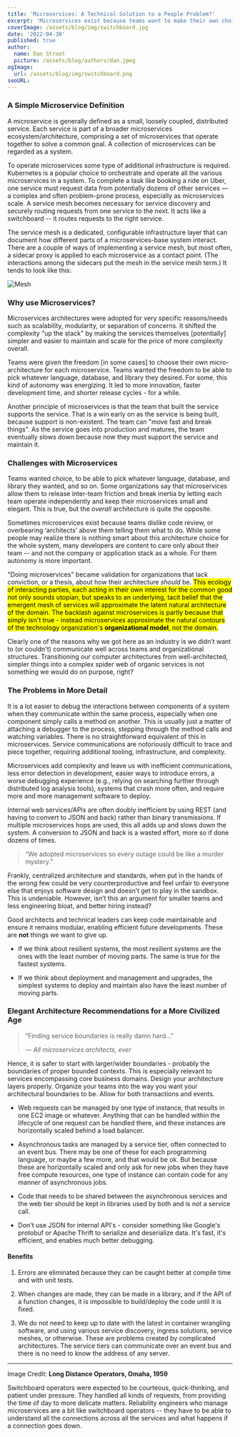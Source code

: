 ```yaml
---
title: 'Microservices: A Technical Solution to a People Problem?'
excerpt: 'Microservices exist because teams want to make their own choices, dislike code review or overbearing ‘architects’ above them, and to a lesser extent want to try different and newer languages. This feels good, but...'
coverImage: /assets/blog/img/switchboard.jpg
date: '2022-04-30'
published: true
author:
  name: Dan Stroot
  picture: /assets/blog/authors/dan.jpeg
ogImage:
  url: /assets/blog/img/switchboard.png
seoURL:
---
```


### A Simple Microservice Definition

A microservice is generally defined as a small, loosely coupled, distributed service. Each service is part of a broader microservices ecosystem/architecture, comprising a set of microservices that operate together to solve a common goal. A collection of microservices can be regarded as a system.

To operate microservices some type of additional infrastructure is required. Kubernetes is a popular choice to orchestrate and operate all the various microservices in a system. To complete a task like booking a ride on Uber, one service must request data from potentially dozens of other services — a complex and often problem-prone process, especially as microservices scale. A service mesh becomes necessary for service discovery and securely routing requests from one service to the next. It acts like a switchboard -- it routes requests to the right service.

The service mesh is a dedicated, configurable infrastructure layer that can document how different parts of a microservices-base system interact. There are a couple of ways of implementing a service mesh, but most often, a sidecar proxy is applied to each microservice as a contact point. (The interactions among the sidecars put the mesh in the service mesh term.) It tends to look like this:

![Mesh](/assets/blog/img/service-mesh-1680.png)

### Why use Microservices?

Microservices architectures were adopted for very specific reasons/needs such as scalability, modularity, or separation of concerns. It shifted the complexity "up the stack" by making the services themselves [potentially] simpler and easier to maintain and scale for the price of more complexity overall.

Teams were given the freedom [in some cases] to choose their own micro-architecture for each microservice. Teams wanted the freedom to be able to pick whatever language, database, and library they desired. For some, this kind of autonomy was energizing. It led to more innovation, faster development time, and shorter release cycles - for a while. 

Another principle of microservices is that the team that built the service supports the service. That is a win early on as the service is being built, because support is non-existent. The team can "move fast and break things". As the service goes into production and matures, the team eventually slows down because now they must support the service and maintain it. 

### Challenges with Microservices

Teams wanted choice, to be able to pick whatever language, database, and library they wanted, and so on. 
Some organizations say that microservices allow them to release inter-team friction and break inertia by letting each team operate independently and keep their microservices small and elegant. This is true, but the _overall_ architecture is quite the opposite. 

Sometimes microservices exist because teams dislike code review, or overbearing ‘architects’ above them telling them what to do. While some people may realize there is nothing smart about this architecture choice for the whole system, many developers are content to care only about their team -- and not the company or application stack as a whole. For them autonomy is more important.

"Doing microservices" became validation for organizations that lack conviction, or a thesis, about how their architecture _should_ be. <mark>This ecology of interacting parties, each acting in their own interest for the common good not only sounds utopian, but speaks to an underlying, tacit belief that the emergent mesh of services will approximate the latent natural architecture of the domain. The backlash against microservices is partly because that simply isn't true - instead microservices approximate the natural contours of the technology organization's **organizational model**, not the domain.</mark>

Clearly one of the reasons why we got here as an industry is we didn’t want to (or couldn't) communicate well across teams and organizational structures. Transitioning our computer architectures from well-architected, simpler things into a complex spider web of organic services is not something we would do on purpose, right?

### The Problems in More Detail

It is a lot easier to debug the interactions between components of a system when they communicate within the same process, especially when one component simply calls a method on another. This is usually just a matter of attaching a debugger to the process, stepping through the method calls and watching variables. There is no straightforward equivalent of this in microservices. Service communications are notoriously difficult to trace and piece together, requiring additional tooling, infrastructure, and complexity.

Microservices add complexity and leave us with inefficient communications, less error detection in development, easier ways to introduce errors, a worse debugging experience (e.g., relying on searching further through distributed log analysis tools), systems that crash more often, and require more and more management software to deploy. 

Internal web services/APIs are often doubly inefficient by using REST (and having to convert to JSON and back) rather than binary transmissions. If multiple microservices hops are used, this all adds up and slows down the system. A conversion to JSON and back is a wasted effort, more so if done dozens of times.

>“We adopted microservices so every outage could be like a murder mystery.”

Frankly, centralized architecture and standards, when put in the hands of the _wrong_ few could be very counterproductive and feel unfair to everyone else that enjoys software design and doesn’t get to play in the sandbox. This is undeniable. However, isn’t this an argument for smaller teams and less engineering bloat, and better hiring instead? 

Good architects and technical leaders can keep code maintainable and ensure it remains modular, enabling efficient future developments. These are **not** things we want to give up.

- If we think about resilient systems, the most resilient systems are the ones with the least number of moving parts. The same is true for the fastest systems.

- If we think about deployment and management and upgrades, the simplest systems to deploy and maintain also have the least number of moving parts.

### Elegant Architecture Recommendations for a More Civilized Age

>“Finding service boundaries is really damn hard…”
>
> <cite>&mdash; All microservices architects, ever</cite>

Hence, it is safer to start with larger/wider boundaries - probably the boundaries of proper bounded contexts. This is especially relevant to services encompassing core business domains. Design your architecture layers properly. Organize your teams into the way you want your architectural boundaries to be. Allow for both transactions and events. 

- Web requests can be managed by one type of instance, that results in one EC2 image or whatever. Anything that can be handled within the lifecycle of one request can be handled there, and these instances are horizontally scaled behind a load balancer.

- Asynchronous tasks are managed by a service tier, often connected to an event bus. There may be one of these for each programming language, or maybe a few more, and that would be ok. But because these are horizontally scaled and only ask for new jobs when they have free compute resources, one type of instance can contain code for any manner of asynchronous jobs.

- Code that needs to be shared between the asynchronous services and the web tier should be kept in libraries used by both and is not a service call.

- Don't use JSON for internal API's - consider something like Google's protobuf or Apache Thrift to serialize and deserialize data. It's fast, it's efficient, and enables much better debugging.

#### Benefits

1. Errors are eliminated because they can be caught better at compile time and with unit tests.

2. When changes are made, they can be made in a library, and if the API of a function changes, it is impossible to build/deploy the code until it is fixed.

4. We do not need to keep up to date with the latest in container wrangling software, and using various service discovery, ingress solutions, service meshes, or otherwise. These are problems created by complicated architectures. The service tiers can communicate over an event bus and there is no need to know the address of any server.

---

Image Credit: **Long Distance Operators, Omaha, 1959**

<span className="text-sm">
Switchboard operators were expected to be courteous, quick-thinking, and patient under pressure. They handled all kinds of requests, from providing the time of day to more delicate matters. Reliability engineers who manage microservices are a bit like switchboard operators -- they have to be able to understand all the connections across all the services and what happens if a connection goes down. 
</span>
